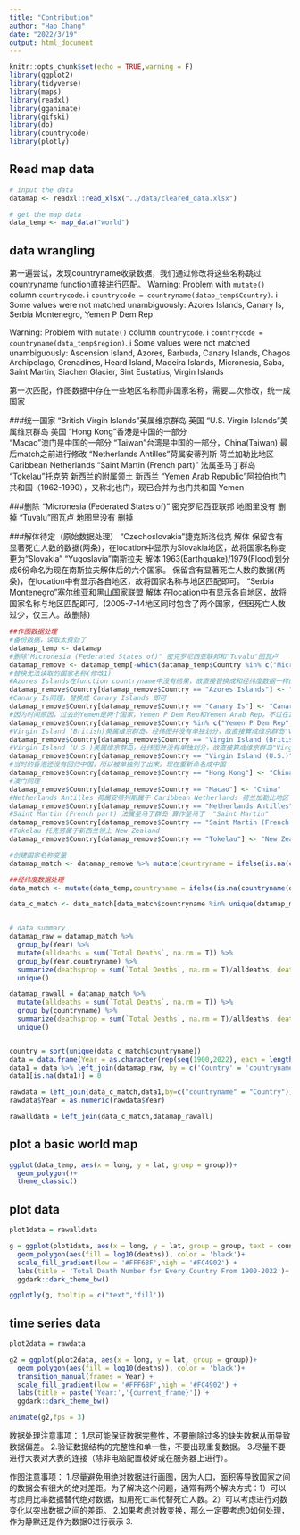 ```yaml
---
title: "Contribution"
author: "Hao Chang"
date: "2022/3/19"
output: html_document
---
```


```r
knitr::opts_chunk$set(echo = TRUE,warning = F)
library(ggplot2)
library(tidyverse)
library(maps)
library(readxl)
library(gganimate)
library(gifski)
library(do)
library(countrycode)
library(plotly)
```



## Read map data
```r
# input the data
datamap <- readxl::read_xlsx("../data/cleared_data.xlsx")

# get the map data
data_temp <- map_data("world")
```

## data wrangling

第一遍尝试，发现countryname收录数据，我们通过修改将这些名称跳过countryname function直接进行匹配。
Warning: Problem with `mutate()` column `countrycode`.
ℹ `countrycode = countryname(datap_temp$Country)`.
ℹ Some values were not matched unambiguously: Azores Islands, Canary Is, Serbia Montenegro, Yemen P Dem Rep

Warning: Problem with `mutate()` column `countrycode`.
ℹ `countrycode = countryname(data_temp$region)`.
ℹ Some values were not matched unambiguously: Ascension Island, Azores, Barbuda, Canary Islands, Chagos Archipelago, Grenadines, Heard Island, Madeira Islands, Micronesia, Saba, Saint Martin, Siachen Glacier, Sint Eustatius, Virgin Islands

第一次匹配，作图数据中存在一些地区名称而非国家名称，需要二次修改，统一成国家

###统一国家
"British Virgin Islands"英属维京群岛 英国
"U.S. Virgin Islands"美属维京群岛 美国
"Hong Kong"香港是中国的一部分                       
"Macao"澳门是中国的一部分
"Taiwan"台湾是中国的一部分，China(Taiwan) 最后match之前进行修改
"Netherlands Antilles"荷属安蒂列斯 荷兰加勒比地区 Caribbean Netherlands
"Saint Martin (French part)" 法属圣马丁群岛
"Tokelau"托克劳 新西兰的附属领土 新西兰
"Yemen Arab Republic"阿拉伯也门共和国（1962-1990），又称北也门，现已合并为也门共和国 Yemen

###删除
"Micronesia (Federated States of)" 密克罗尼西亚联邦 地图里没有 删掉
"Tuvalu"图瓦卢 地图里没有 删掉

###解体待定（原始数据处理）
"Czechoslovakia"捷克斯洛伐克 解体
保留含有显著死亡人数的数据(两条)，在location中显示为Slovakia地区，故将国家名称变更为“Slovakia”
"Yugoslavia"南斯拉夫 解体 1963(Earthquake)/1979(Flood)划分成6份命名为现在南斯拉夫解体后的六个国家。
保留含有显著死亡人数的数据(两条)，在location中有显示各自地区，故将国家名称与地区匹配即可。
“Serbia Montenegro”塞尔维亚和黑山国家联盟 解体
在location中有显示各自地区，故将国家名称与地区匹配即可。(2005-7-14地区同时包含了两个国家，但因死亡人数过少，仅三人。故删除)

```r
##作图数据处理
#备份数据，读取太费劲了
datamap_temp <- datamap
#删除"Micronesia (Federated States of)" 密克罗尼西亚联邦和"Tuvalu"图瓦卢
datamap_remove <- datamap_temp[-which(datamap_temp$Country %in% c("Micronesia (Federated States of)","Tuvalu")),]
#替换无法读取的国家名称(修改1)
#Azores Islands在function countryname中没有结果，故直接替换成和经纬度数据一样的国家名称 Azores 即可
datamap_remove$Country[datamap_remove$Country == "Azores Islands"] <- "Azores"
#Canary Is同理，替换成 Canary Islands 即可
datamap_remove$Country[datamap_remove$Country == "Canary Is"] <- "Canary Islands"
#因为时间原因，过去的Yemen是两个国家，Yemen P Dem Rep和Yemen Arab Rep。不过在1990之后合并成了一个国家Yemen。经纬数据并没有之前细化的地图划分，所以直接合并替换成Yemen
datamap_remove$Country[datamap_remove$Country %in% c("Yemen P Dem Rep","Yemen Arab Rep")] <- "Yemen"
#Virgin Island (British)英属维京群岛，经纬图并没有单独划分，故直接算成维京群岛"Virgin Islands"
datamap_remove$Country[datamap_remove$Country == "Virgin Island (British)"] <- "Virgin Islands"
#Virgin Island (U.S.)美属维京群岛，经纬图并没有单独划分，故直接算成维京群岛"Virgin Islands"
datamap_remove$Country[datamap_remove$Country == "Virgin Island (U.S.)"] <- "Virgin Islands"
#当时的香港还没有回归中国，所以被单独列了出来。现在重新命名成中国
datamap_remove$Country[datamap_remove$Country == "Hong Kong"] <- "China"
#澳门同理
datamap_remove$Country[datamap_remove$Country == "Macao"] <- "China"
#Netherlands Antilles 荷属安蒂列斯属于 Caribbean Netherlands 荷兰加勒比地区 但是经纬图没有，故直接算成荷兰 "Netherlands"
datamap_remove$Country[datamap_remove$Country == "Netherlands Antilles"] <- "Netherlands"
#Saint Martin (French part) 法属圣马丁群岛 算作圣马丁  "Saint Martin"
datamap_remove$Country[datamap_remove$Country == "Saint Martin (French Part)"] <- "Saint Martin"
#Tokelau 托克劳属于新西兰领土 New Zealand
datamap_remove$Country[datamap_remove$Country == "Tokelau"] <- "New Zealand"
```

```r
#创建国家名称变量
datamap_match <- datamap_remove %>% mutate(countryname = ifelse(is.na(countryname(datamap_remove$Country)),datamap_remove$Country,countryname(datamap_remove$Country)))

##经纬度数据处理
data_match <- mutate(data_temp,countryname = ifelse(is.na(countryname(data_temp$region)),data_temp$region,countryname(data_temp$region)))

data_c_match <- data_match[data_match$countryname %in% unique(datamap_match$countryname),]


# data summary
datamap_raw = datamap_match %>%
  group_by(Year) %>%
  mutate(alldeaths = sum(`Total Deaths`, na.rm = T)) %>%
  group_by(Year,countryname) %>%
  summarize(deathsprop = sum(`Total Deaths`, na.rm = T)/alldeaths, deaths = sum(`Total Deaths`, na.rm = T)) %>%
  unique()

datamap_rawall = datamap_match %>%
  mutate(alldeaths = sum(`Total Deaths`, na.rm = T)) %>%
  group_by(countryname) %>%
  summarize(deathsprop = sum(`Total Deaths`, na.rm = T)/alldeaths, deaths = sum(`Total Deaths`, na.rm = T)) %>%
  unique()


country = sort(unique(data_c_match$countryname))
data = data.frame(Year = as.character(rep(seq(1900,2022), each = length(country))), Country = rep(country, 123))
data1 = data %>% left_join(datamap_raw, by = c('Country' = 'countryname', 'Year' = 'Year'))
data1[is.na(data1)] = 0

rawdata = left_join(data_c_match,data1,by=c("countryname" = "Country"))
rawdata$Year = as.numeric(rawdata$Year)

rawalldata = left_join(data_c_match,datamap_rawall)
```

## plot a basic world map
```r
ggplot(data_temp, aes(x = long, y = lat, group = group))+
  geom_polygon()+
  theme_classic()
```

## plot data
```r
plot1data = rawalldata

g = ggplot(plot1data, aes(x = long, y = lat, group = group, text = countryname))+
  geom_polygon(aes(fill = log10(deaths)), color = 'black')+
  scale_fill_gradient(low = '#FFF68F',high = '#FC4902') +
  labs(title = 'Total Death Number for Every Country From 1900-2022')+
  ggdark::dark_theme_bw()

ggplotly(g, tooltip = c("text",'fill'))
```

## time series data
```r
plot2data = rawdata

g2 = ggplot(plot2data, aes(x = long, y = lat, group = group))+
  geom_polygon(aes(fill = log10(deaths)), color = 'black')+
  transition_manual(frames = Year) +
  scale_fill_gradient(low = '#FFF68F',high = '#FC4902') +
  labs(title = paste('Year:','{current_frame}')) +
  ggdark::dark_theme_bw()

animate(g2,fps = 3)
```

数据处理注意事项：
1.尽可能保证数据完整性，不要删除过多的缺失数据从而导致数据偏差。
2.验证数据结构的完整性和单一性，不要出现重复数据。
3.尽量不要进行大表对大表的连接（除非电脑配置极好或在服务器上进行）。

作图注意事项：
1.尽量避免用绝对数据进行画图，因为人口，面积等导致国家之间的数据会有很大的绝对差距。为了解决这个问题，通常有两个解决方式：1）可以考虑用比率数据替代绝对数据，如用死亡率代替死亡人数。2）可以考虑进行对数变化以突出数据之间的差距。
2.如果考虑对数变换，那么一定要考虑0如何处理，作为静默还是作为数据0进行表示
3.

